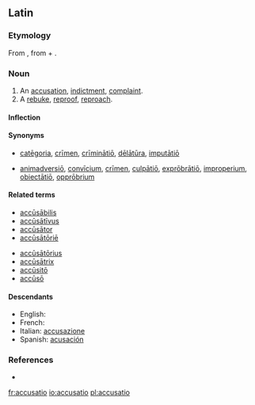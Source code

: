 ==Latin==

===Etymology===
From {{term|accuso|accūsō|blame, accuse|lang=la}}, from {{term|ad-||to, towards, at|lang=la}} + {{term|causa||cause, reason, account, lawsuit|lang=la}}.

===Noun===
{{la-noun|accūsātiō|accusationis|accūsātiōnis|f|third}}

# An [[accusation]], [[indictment]], [[complaint]].
# A [[rebuke]], [[reproof]], [[reproach]].

====Inflection====
{{la-decl-3rd|accusatio|accūsātiō|accusation|accūsātiōn}}

====Synonyms====
* {{sense|accusation}} [[categoria#Latin|catēgoria]],  [[crimen#Latin|crīmen]], [[criminatio|crīminātiō]], [[delatura|dēlātūra]], [[imputatio|imputātiō]]
* {{sense|reproach}} [[animadversio|animadversiō]], [[convicium|convīcium]], [[crimen#Latin|crīmen]], [[culpatio|culpātiō]], [[exprobratio|exprōbrātiō]], [[improperium]], [[obiectatio|obiectātiō]], [[opprobrium#Latin|opprōbrium]]

====Related terms====
{{top2}}
* [[accusabilis|accūsābilis]]
* [[accusativus|accūsātīvus]]
* [[accusator#Latin|accūsātor]]
* [[accusatorie#Latin|accūsātōriē]]
{{mid2}}
* [[accusatorius|accūsātōrius]]
* [[accusatrix#Latin|accūsātrix]]
* [[accusito|accūsitō]]
* [[accuso|accūsō]]
{{bottom}}

====Descendants====
* English: {{l|en|accusation}}
* French: {{l|fr|accusation}}
* Italian: [[accusazione]]
* Spanish: [[acusación]]

===References===
* {{R:L&S}}

[[fr:accusatio]]
[[io:accusatio]]
[[pl:accusatio]]